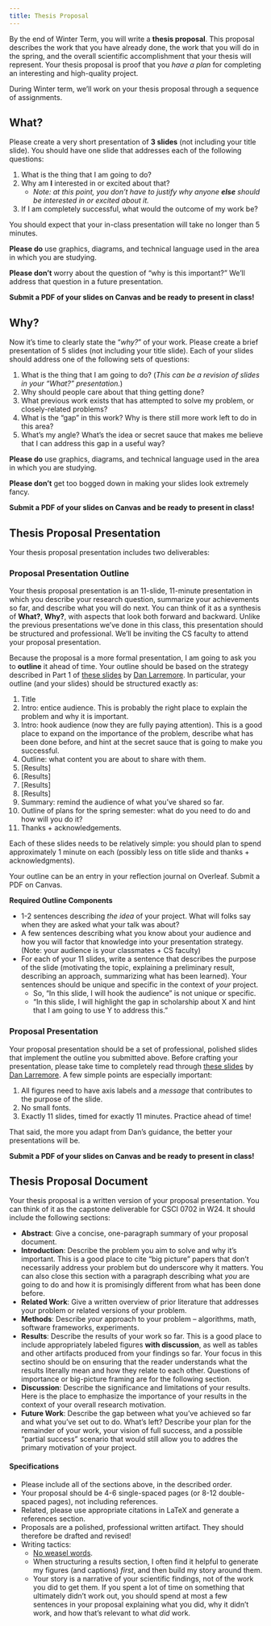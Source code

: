 ```yaml
---
title: Thesis Proposal
---
```


By the end of Winter Term, you will write a **thesis proposal**. This proposal describes the work that you have already done, the work that you will do in the spring, and the overall scientific accomplishment that your thesis will represent. Your thesis proposal is proof that you *have a plan* for completing an interesting and high-quality project. 

During Winter term, we'll work on your thesis proposal through a sequence of assignments. 

## What? 

Please create a very short presentation of **3 slides** (not including your title slide). You should have one slide that addresses each of the following questions: 

1. What is the thing that I am going to do?
2. Why am **I** interested in or excited about that? 
    - *Note: at this point, you don't have to justify why anyone* ***else*** *should be interested in or excited about it.*
3. If I am completely successful, what would the outcome of my work be? 


You should expect that your in-class presentation will take no longer than 5 minutes. 

**Please do** use graphics, diagrams, and technical language used in the area in which you are studying.  

**Please don't** worry about the question of "why is this important?" We'll address that question in a future presentation. 

**Submit a PDF of your slides on Canvas and be ready to present in class!** 

## Why? 

Now it's time to clearly state the "*why?*" of your work. Please create a brief presentation of 5 slides (not including your title slide). Each of your slides should address one of the following sets of questions:

1. What is the thing that I am going to do? (*This can be a revision of slides in your "What?" presentation.*)
2. Why should people care about that thing getting done? 
3. What previous work exists that has attempted to solve my problem, or closely-related problems?
4. What is the "gap" in this work? Why is there still more work left to do in this area?
5. What's my angle? What's the idea or secret sauce that makes me believe that I can address this gap in a useful way? 

**Please do** use graphics, diagrams, and technical language used in the area in which you are studying.  

**Please don't** get too bogged down in making your slides look extremely fancy.   



**Submit a PDF of your slides on Canvas and be ready to present in class!** 





<!-- ## How?

Ok, so you know what you want to do and you know why we should care that you do it. ***How*** are you going to make it happen? Please create a brief presentation of 7 slides (not including your title slide) in which you address how you'll pursue your thesis research. Please organize your slides in the following sequence: 

[Slides 1, 2, and 3 can (and should!) be remixes from the **What?** and **Why?** presentations.]{.aside} 

1. Reminder: what am I doing? 
2. Reminder: why should folks care that I am doing it? 
3. Reminder: How have other folks approached this problem in the past? 
4. What is the big-picture strategy for my approach? How did I (or my advisor) choose that strategy? 
5. How does what I have *already* done fit into that strategy? What's the rest of my roadmap, as best I can see it? 
6. What is the major *obstacle* or *challenge* that I can foresee that could potentially disrupt my ability to execute the approach? 
7. What is my area of focus over the next ~50 hours or so of work? 

**Please do** use graphics, diagrams, and technical language used in the area in which you are studying.  

**Please don't** get too bogged down in making your slides look extremely fancy. 

**Submit a PDF of your slides on Canvas and be ready to present in class!**  -->

## Thesis Proposal Presentation

Your thesis proposal presentation includes two deliverables: 

### Proposal Presentation Outline

Your thesis proposal presentation is an 11-slide, 11-minute presentation in which you describe your research question, summarize your achievements so far, and describe what you will do next. You can think of it as a synthesis of **What?**, **Why?**, with aspects that look both forward and backward. Unlike the previous presentations we've done in this class, this presentation should be structured and professional. We'll be inviting the CS faculty to attend your proposal presentation. 

Because the proposal is a more formal presentation, I am going to ask you to **outline** it ahead of time. Your outline should be based on the strategy described in Part 1 of [these slides](https://drive.google.com/file/d/13efH6iA6toPtJ91KBt_QCeAyQBcSN7SA/view) by [Dan Larremore](https://larremorelab.github.io/). In particular, your outline (and your slides) should be structured exactly as: 

1. Title
2. Intro: entice audience. This is probably the right place to explain the problem and why it is important. 
3. Intro: hook audience (now they are fully paying attention). This is a good place to expand on the importance of the problem, describe what has been done before, and hint at the secret sauce that is going to make you successful. 
4. Outline: what content you are about to share with them. 
5. [Results]
6. [Results]
7. [Results]
8. [Results]
9. Summary: remind the audience of what you've shared so far. 
10. Outline of plans for the spring semester: what do you need to do and how will you do it? 
11. Thanks + acknowledgements. 

Each of these slides needs to be relatively simple: you should plan to spend approximately 1 minute on each (possibly less on title slide and thanks + acknowledgments). 

Your outline can be an entry in your reflection journal on Overleaf. Submit a PDF on Canvas. 

**Required Outline Components**

- 1-2 sentences describing *the idea* of your project. What will folks say when they are asked what your talk was about?
- A few sentences describing what you know about your audience and how you will factor that knowledge into your presentation strategy. (Note: your audience is your classmates + CS faculty)
- For each of your 11 slides, write a sentence that describes the purpose of the slide (motivating the topic, explaining a preliminary result, describing an approach, summarizing what has been learned). Your sentences should be unique and specific in the context of *your* project. 
    - So, "In this slide, I will hook the audience" is not unique or specific. 
    - "In this slide, I will highlight the gap in scholarship about X and hint that I am going to use Y to address this."

### Proposal Presentation

Your proposal presentation should be a set of professional, polished slides that implement the outline you submitted above. Before crafting your presentation, please take time to completely read through [these slides](https://drive.google.com/file/d/13efH6iA6toPtJ91KBt_QCeAyQBcSN7SA/view) by [Dan Larremore](https://larremorelab.github.io/). A few simple points are especially important: 

1. All figures need to have axis labels and a *message* that contributes to the purpose of the slide. 
2. No small fonts. 
3. Exactly 11 slides, timed for exactly 11 minutes. Practice ahead of time! 

That said, the more you adapt from Dan's guidance, the better your presentations will be. 

**Submit a PDF of your slides on Canvas and be ready to present in class!**  

## Thesis Proposal Document

Your thesis proposal is a written version of your proposal presentation. You can think of it as the capstone deliverable for CSCI 0702 in W24. It should include the following sections: 

- **Abstract**: Give a concise, one-paragraph summary of your proposal document. 
- **Introduction**: Describe the problem you aim to solve and why it's important. This is a good place to cite "big picture" papers that don't necessarily address your problem but do underscore why it matters. You can also close this section with a paragraph describing what *you* are going to do and how it is promisingly different from what has been done before. 
- **Related Work**: Give a written overview of prior literature that addresses your problem or related versions of your problem. 
- **Methods**: Describe *your* approach to your problem -- algorithms, math, software frameworks, experiments. 
- **Results**: Describe the results of your work so far. This is a good place to include appropriately labeled figures **with discussion**, as well as tables and other artifacts produced from your findings so far. Your focus in this sectino should be on ensuring that the reader understands what the results literally mean and how they relate to each other. Questions of importance or big-picture framing are for the following section. 
- **Discussion**: Describe the significance and limitations of your results. Here is the place to emphasize the importance of your results in the context of your overall research motivation. 
- **Future Work**: Describe the gap between what you've achieved so far and what you've set out to do. What's left? Describe your plan for the remainder of your work, your vision of full success, and a possible "partial success" scenario that would still allow you to addres the primary motivation of your project. 

#### Specifications

- Please include all of the sections above, in the described order. 
- Your proposal should be 4-6 single-spaced pages (or 8-12 double-spaced pages), not including references. 
- Related, please use appropriate citations in LaTeX and generate a references section. 
- Proposals are a polished, professional written artifact. They should therefore be drafted and revised! 
- Writing tactics: 
    - [No weasel words](https://matt.might.net/articles/shell-scripts-for-passive-voice-weasel-words-duplicates/).
    - When structuring a results section, I often find it helpful to generate my figures (and captions) *first*, and then build my story around them. 
    - Your story is a narrative of your scientific findings, not of the work you did to get them. If you spent a lot of time on something that ultimately didn't work out, you should spend at most a few sentences in your proposal explaining what you did, why it didn't work, and how that's relevant to what *did* work. 



